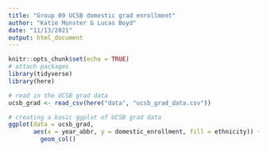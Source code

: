 ```yaml
---
title: "Group 09 UCSB domestic grad enrollment"
author: "Katie Munster & Lucas Boyd"
date: "11/13/2021"
output: html_document
---
```


```r
knitr::opts_chunk$set(echo = TRUE)
# attach packages
library(tidyverse)
library(here)
```

```r
# read in the UCSB grad data
ucsb_grad <- read_csv(here("data", "ucsb_grad_data.csv"))
```

```r
# creating a basic ggplot of UCSB grad data
ggplot(data = ucsb_grad, 
       aes(x = year_abbr, y = domestic_enrollment, fill = ethnicity)) +
         geom_col()
```


